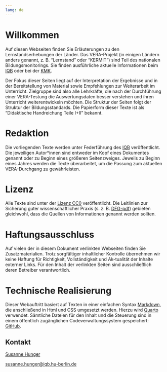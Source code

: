 ```yaml
---
lang: de
---
```


# Willkommen
Auf diesen Webseiten finden Sie Erläuterungen zu den Lernstandserhebungen der Länder. Das VERA-Projekt (in einigen Ländern anders genannt, z. B. "Lernstand" oder "KERMIT") sind Teil des nationalen Bildungsmonitorings. Sie finden ausführliche aktuelle Informationen beim [IQB](https://www.iqb.hu-berlin.de/vera/) oder bei der [KMK](https://www.kmk.org/themen/qualitaetssicherung-in-schulen/bildungsmonitoring/).

Der Fokus dieser Seiten liegt auf der Interpretation der Ergebnisse und in der Bereitstellung von Material sowie Empfehlungen zur Weiterarbeit im Unterricht. Zielgruppe sind also alle Lehrkräfte, die nach der Durchführung einer VERA-Testung die Auswertungsdaten besser verstehen und ihren Unterricht weiterentwickeln möchten. Die Struktur der Seiten folgt der Struktur der Bildungsstandards. Die Papierform dieser Texte ist als "Didaktische Handreichung Teile I+II" bekannt.

# Redaktion
Die vorliegenden Texte werden unter Federführung des [IQB](https://www.iqb.hu-berlin.de/vera) veröffentlicht. Die jeweiligen Autor\*innen sind entweder im Kopf eines Dokumentes genannt oder zu Beginn eines größeren Seitenzweiges. Jeweils zu Beginn eines Jahres werden die Texte überarbeitet, um die Passung zum aktuellen VERA-Durchgang zu gewährleisten.

# Lizenz
Alle Texte sind unter der [Lizenz CC0](https://open-educational-resources.de/was-die-cc0-freigabe-bedeutet-und-welche-moeglichkeiten-sie-eroeffnen/) veröffentlicht. Die Leitlinien zur Sicherung guter wissenschaftlicher Praxis (s. z. B. [DFG-pdf](https://www.dfg.de/resource/blob/173732/4166759430af8dc2256f0fa54e009f03/kodex-gwp-data.pdf)) gebieten gleichwohl, dass die Quellen von Informationen genannt werden sollten.


# Haftungsausschluss

Auf vielen der in diesem Dokument verlinkten Webseiten finden Sie Zusatzmaterialien. Trotz sorgfältiger inhaltlicher Kontrolle übernehmen wir keine Haftung für Richtigkeit, Vollständigkeit und Ak-tualität der Inhalte externer Links. Für den Inhalt der verlinkten Seiten sind ausschließlich deren Betreiber verantwortlich.

# Technische Realisierung

Dieser Webauftritt basiert auf Texten in einer einfachen Syntax [Markdown](https://markdown.de/), die anschließend in Html und CSS umgesetzt werden. Hierzu wird [Quarto](https://quarto.org/) verwendet. Sämtliche Dateien für den Inhalt und die Steuerung sind in einem öffentlich zugänglichen Codeverwaltungssystem gespeichert: [GitHub](https://github.com/iqb-berlin/vera-info).

## Kontakt
[Susanne Hunger](https://www.iqb.hu-berlin.de/institut/staff/?pg=sh)

[susanne.hunger@iqb.hu-berlin.de](mailto:susanne.hunger@iqb.hu-berlin.de)

